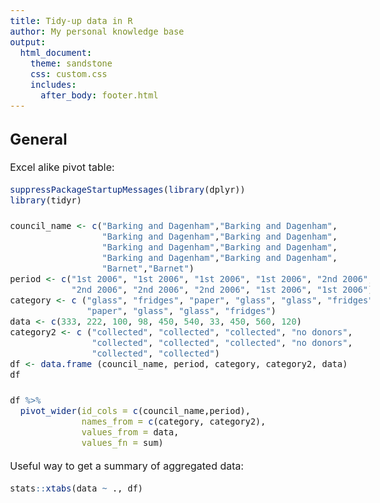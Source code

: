 ```yaml
---
title: Tidy-up data in R
author: My personal knowledge base
output: 
  html_document:
    theme: sandstone
    css: custom.css
    includes:
      after_body: footer.html
---
```


<style>
body{
  font-size: 16px;
  line-height: 24px;
}
.main-container {
  max-width: 1200px;
}
</style>

## General
Excel alike pivot table:

```r
suppressPackageStartupMessages(library(dplyr))
library(tidyr)

council_name <- c("Barking and Dagenham","Barking and Dagenham",
                  "Barking and Dagenham","Barking and Dagenham",
                  "Barking and Dagenham","Barking and Dagenham",
                  "Barking and Dagenham","Barking and Dagenham",
                  "Barnet","Barnet")
period <- c("1st 2006", "1st 2006", "1st 2006", "1st 2006", "2nd 2006", 
            "2nd 2006", "2nd 2006", "2nd 2006", "1st 2006", "1st 2006") 
category <- c ("glass", "fridges", "paper", "glass", "glass", "fridges", 
               "paper", "glass", "glass", "fridges")
data <- c(333, 222, 100, 98, 450, 540, 33, 450, 560, 120)
category2 <- c ("collected", "collected", "collected", "no donors", 
                "collected", "collected", "collected", "no donors", 
                "collected", "collected")
df <- data.frame (council_name, period, category, category2, data)
df

df %>%
  pivot_wider(id_cols = c(council_name,period),
              names_from = c(category, category2),
              values_from = data,
              values_fn = sum)
```

Useful way to get a summary of aggregated data:

```r
stats::xtabs(data ~ ., df)
```

